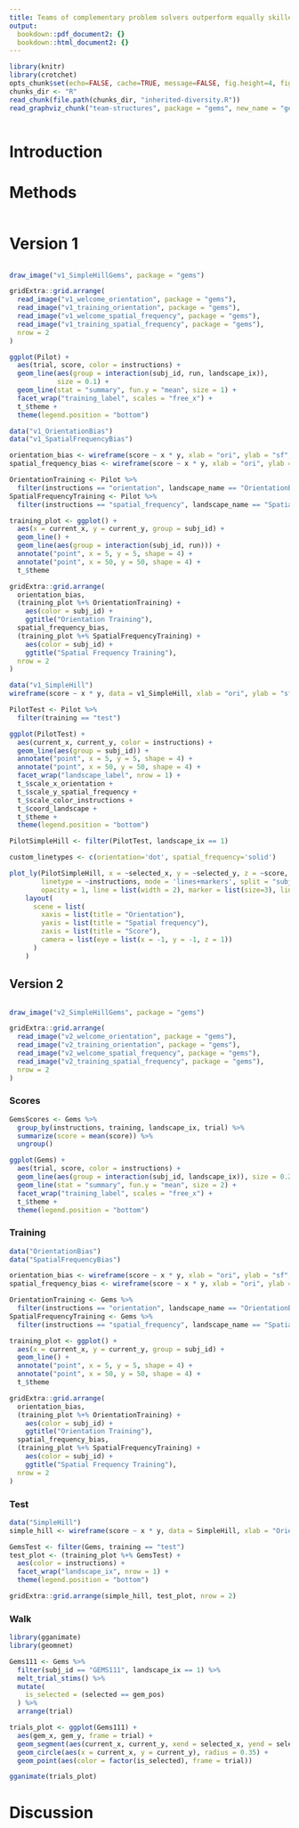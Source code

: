 ```yaml
---
title: Teams of complementary problem solvers outperform equally skilled individuals
output:
  bookdown::pdf_document2: {}
  bookdown::html_document2: {}
---
```

```r
library(knitr)
library(crotchet)
opts_chunk$set(echo=FALSE, cache=TRUE, message=FALSE, fig.height=4, fig.width=4)
chunks_dir <- "R"
read_chunk(file.path(chunks_dir, "inherited-diversity.R"))
read_graphviz_chunk("team-structures", package = "gems", new_name = "gems-team-strategies")
```
```r
```

# Introduction {-}

# Methods {-}

```r
```

# Version 1 {-}

```r
```

```r
draw_image("v1_SimpleHillGems", package = "gems")
```

```r
gridExtra::grid.arrange(
  read_image("v1_welcome_orientation", package = "gems"),
  read_image("v1_training_orientation", package = "gems"),
  read_image("v1_welcome_spatial_frequency", package = "gems"),
  read_image("v1_training_spatial_frequency", package = "gems"),
  nrow = 2
)
```

```r
ggplot(Pilot) +
  aes(trial, score, color = instructions) +
  geom_line(aes(group = interaction(subj_id, run, landscape_ix)),
            size = 0.1) +
  geom_line(stat = "summary", fun.y = "mean", size = 1) +
  facet_wrap("training_label", scales = "free_x") +
  t_$theme +
  theme(legend.position = "bottom")
```

```r
data("v1_OrientationBias")
data("v1_SpatialFrequencyBias")

orientation_bias <- wireframe(score ~ x * y, xlab = "ori", ylab = "sf", data = v1_OrientationBias)
spatial_frequency_bias <- wireframe(score ~ x * y, xlab = "ori", ylab = "sf", data = v1_SpatialFrequencyBias)

OrientationTraining <- Pilot %>%
  filter(instructions == "orientation", landscape_name == "OrientationBias")
SpatialFrequencyTraining <- Pilot %>%
  filter(instructions == "spatial_frequency", landscape_name == "SpatialFrequencyBias")

training_plot <- ggplot() +
  aes(x = current_x, y = current_y, group = subj_id) +
  geom_line() +
  geom_line(aes(group = interaction(subj_id, run))) +
  annotate("point", x = 5, y = 5, shape = 4) +
  annotate("point", x = 50, y = 50, shape = 4) +
  t_$theme

gridExtra::grid.arrange(
  orientation_bias,
  (training_plot %+% OrientationTraining) +
    aes(color = subj_id) +
    ggtitle("Orientation Training"),
  spatial_frequency_bias,
  (training_plot %+% SpatialFrequencyTraining) +
    aes(color = subj_id) +
    ggtitle("Spatial Frequency Training"),
  nrow = 2
)
```

```r
data("v1_SimpleHill")
wireframe(score ~ x * y, data = v1_SimpleHill, xlab = "ori", ylab = "sf")
```

```r
PilotTest <- Pilot %>%
  filter(training == "test")

ggplot(PilotTest) +
  aes(current_x, current_y, color = instructions) +
  geom_line(aes(group = subj_id)) +
  annotate("point", x = 5, y = 5, shape = 4) +
  annotate("point", x = 50, y = 50, shape = 4) +
  facet_wrap("landscape_label", nrow = 1) +
  t_$scale_x_orientation +
  t_$scale_y_spatial_frequency +
  t_$scale_color_instructions +
  t_$coord_landscape +
  t_$theme +
  theme(legend.position = "bottom")
```

```r
PilotSimpleHill <- filter(PilotTest, landscape_ix == 1)

custom_linetypes <- c(orientation='dot', spatial_frequency='solid')

plot_ly(PilotSimpleHill, x = ~selected_x, y = ~selected_y, z = ~score, color = ~subj_id, type = 'scatter3d',
        linetype = ~instructions, mode = 'lines+markers', split = "subj_id",
        opacity = 1, line = list(width = 2), marker = list(size=3), linetypes=custom_linetypes) %>%
    layout(
      scene = list(
        xaxis = list(title = "Orientation"),
        yaxis = list(title = "Spatial frequency"),
        zaxis = list(title = "Score"),
        camera = list(eye = list(x = -1, y = -1, z = 1))
      )
    )
```

## Version 2 {-}

```r
```

```r
draw_image("v2_SimpleHillGems", package = "gems")
```

```r
gridExtra::grid.arrange(
  read_image("v2_welcome_orientation", package = "gems"),
  read_image("v2_training_orientation", package = "gems"),
  read_image("v2_welcome_spatial_frequency", package = "gems"),
  read_image("v2_training_spatial_frequency", package = "gems"),
  nrow = 2
)
```

### Scores {-}

```r
GemsScores <- Gems %>%
  group_by(instructions, training, landscape_ix, trial) %>%
  summarize(score = mean(score)) %>%
  ungroup()

ggplot(Gems) +
  aes(trial, score, color = instructions) +
  geom_line(aes(group = interaction(subj_id, landscape_ix)), size = 0.2) +
  geom_line(stat = "summary", fun.y = "mean", size = 2) +
  facet_wrap("training_label", scales = "free_x") +
  t_$theme +
  theme(legend.position = "bottom")
```

### Training {-}

```r
data("OrientationBias")
data("SpatialFrequencyBias")

orientation_bias <- wireframe(score ~ x * y, xlab = "ori", ylab = "sf", data = OrientationBias)
spatial_frequency_bias <- wireframe(score ~ x * y, xlab = "ori", ylab = "sf", data = SpatialFrequencyBias)

OrientationTraining <- Gems %>%
  filter(instructions == "orientation", landscape_name == "OrientationBias")
SpatialFrequencyTraining <- Gems %>%
  filter(instructions == "spatial_frequency", landscape_name == "SpatialFrequencyBias")

training_plot <- ggplot() +
  aes(x = current_x, y = current_y, group = subj_id) +
  geom_line() +
  annotate("point", x = 5, y = 5, shape = 4) +
  annotate("point", x = 50, y = 50, shape = 4) +
  t_$theme

gridExtra::grid.arrange(
  orientation_bias,
  (training_plot %+% OrientationTraining) +
    aes(color = subj_id) +
    ggtitle("Orientation Training"),
  spatial_frequency_bias,
  (training_plot %+% SpatialFrequencyTraining) +
    aes(color = subj_id) +
    ggtitle("Spatial Frequency Training"),
  nrow = 2
)
```

### Test {-}

```r
data("SimpleHill")
simple_hill <- wireframe(score ~ x * y, data = SimpleHill, xlab = "Orientation", ylab = "Spatial frequency")

GemsTest <- filter(Gems, training == "test")
test_plot <- (training_plot %+% GemsTest) +
  aes(color = instructions) +
  facet_wrap("landscape_ix", nrow = 1) +
  theme(legend.position = "bottom")

gridExtra::grid.arrange(simple_hill, test_plot, nrow = 2)
```

### Walk {-}

```r
library(gganimate)
library(geomnet)

Gems111 <- Gems %>%
  filter(subj_id == "GEMS111", landscape_ix == 1) %>%
  melt_trial_stims() %>%
  mutate(
    is_selected = (selected == gem_pos)
  ) %>%
  arrange(trial)

trials_plot <- ggplot(Gems111) +
  aes(gem_x, gem_y, frame = trial) +
  geom_segment(aes(current_x, current_y, xend = selected_x, yend = selected_y, group = 1, cumulative = TRUE)) +
  geom_circle(aes(x = current_x, y = current_y), radius = 0.35) +
  geom_point(aes(color = factor(is_selected), frame = trial))

gganimate(trials_plot)
```

# Discussion {-}
